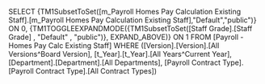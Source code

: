 SELECT {TM1SubsetToSet([m_Payroll Homes Pay Calculation Existing Staff].[m_Payroll Homes Pay Calculation Existing Staff],"Default","public")} ON 0, {TM1TOGGLEEXPANDMODE({TM1SubsetToSet([Staff Grade].[Staff Grade] , "Default" , "public")}, EXPAND_ABOVE)} ON 1 FROM [Payroll - Homes Pay Calc Existing Staff] WHERE ([Version].[Version].[All Versions^Board Version], [t_Year].[t_Year].[All Years^Current Year], [Department].[Department].[All Departments], [Payroll Contract Type].[Payroll Contract Type].[All Contract Types])